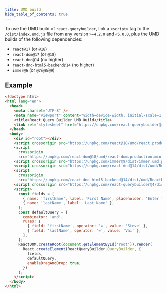 ```yaml
---
title: UMD build
hide_table_of_contents: true
---
```


To use the UMD build of `react-querybuilder`, link a `<script>` tag to the `/dist/index.umd.js` file from any version `>=4.2.0` and `<5.0.0`, plus the UMD builds of the following dependencies:

- `react@17` (or `@18`)
- `react-dom@17` (or `@18`)
- `react-dnd@14` (no higher)
- `react-dnd-html5-backend@14` (no higher)
- `immer@6` (or `@7`/`@8`/`@9`)

## Example

```html
<!doctype html>
<html lang="en">
  <head>
    <meta charset="UTF-8" />
    <meta name="viewport" content="width=device-width, initial-scale=1.0" />
    <title>React Query Builder UMD Build</title>
    <link rel="stylesheet" href="https://unpkg.com/react-querybuilder@4/dist/query-builder.css" />
  </head>
  <body>
    <div id="root"></div>
    <script crossorigin src="https://unpkg.com/react@18/umd/react.production.min.js"></script>
    <script
      crossorigin
      src="https://unpkg.com/react-dom@18/umd/react-dom.production.min.js"></script>
    <script crossorigin src="https://unpkg.com/immer@9/dist/immer.umd.production.min.js"></script>
    <script crossorigin src="https://unpkg.com/react-dnd@14/dist/umd/ReactDnD.min.js"></script>
    <script
      crossorigin
      src="https://unpkg.com/react-dnd-html5-backend@14/dist/umd/ReactDnDHTML5Backend.min.js"></script>
    <script crossorigin src="https://unpkg.com/react-querybuilder@4/dist/index.umd.js"></script>
    <script>
      const fields = [
        { name: 'firstName', label: 'First Name', placeholder: 'Enter first name' },
        { name: 'lastName', label: 'Last Name' },
      ];
      const defaultQuery = {
        combinator: 'and',
        rules: [
          { field: 'firstName', operator: '=', value: 'Steve' },
          { field: 'lastName', operator: '=', value: 'Vai' },
        ],
      };
      ReactDOM.createRoot(document.getElementById('root')).render(
        React.createElement(ReactQueryBuilder.QueryBuilder, {
          fields,
          defaultQuery,
          enableDragAndDrop: true,
        })
      );
    </script>
  </body>
</html>
```
